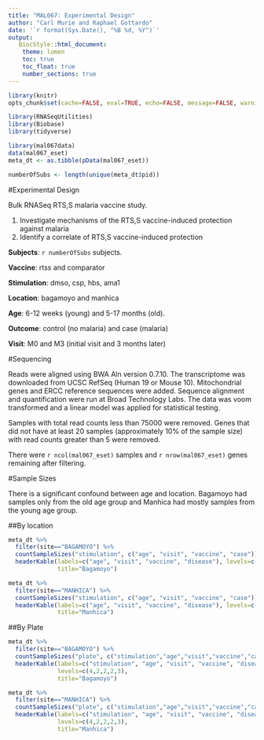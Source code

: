 ```yaml
---
title: "MAL067: Experimental Design"
author: "Carl Murie and Raphael Gottardo"
date: '`r format(Sys.Date(), "%B %d, %Y")`'
output: 
   BiocStyle::html_document:
    theme: lumen
    toc: true
    toc_float: true
    number_sections: true
---
```


```r
library(knitr)
opts_chunk$set(cache=FALSE, eval=TRUE, echo=FALSE, message=FALSE, warning=FALSE, results='asis')
```

```r
library(RNASeqUtilities)
library(Biobase)
library(tidyverse)
```


```r
library(mal067data)
data(mal067_eset)
meta_dt <- as.tibble(pData(mal067_eset))

numberOfSubs <- length(unique(meta_dt$pid))
```

#Experimental Design

Bulk RNASeq RTS,S malaria vaccine study. 

1. Investigate mechanisms of the RTS,S vaccine-induced protection against malaria  
2. Identify a correlate of RTS,S vaccine-induced protection  

**Subjects**: `r numberOfSubs` subjects.

**Vaccine**: rtss and comparator

**Stimulation**: dmso, csp, hbs, ama1

**Location**: bagamoyo and manhica

**Age**: 6-12 weeks (young) and 5-17 months (old).

**Outcome**: control (no malaria) and case (malaria)

**Visit**: M0 and M3 (initial visit and 3 months later)


#Sequencing

Reads were aligned using BWA Aln version 0.7.10. The transcriptome was downloaded from
UCSC RefSeq (Human 19 or Mouse 10). Mitochondrial genes and ERCC reference sequences were
added. Sequence alignment and quantification were run at Broad Technology Labs. The data was voom transformed and a linear model was applied for statistical testing.

Samples with total read counts less than 75000 were removed. Genes that did not have at least 20 samples (approximately 10% of the sample size) with read counts greater than 5 were removed. 

There were `r ncol(mal067_eset)` samples and `r nrow(mal067_eset)` genes remaining after filtering. 


#Sample Sizes

There is a significant confound between age and location. Bagamoyo had samples only from the old age group and Manhica had mostly samples from the young age group.

##By location  
  
```r
meta_dt %>%
  filter(site=="BAGAMOYO") %>%
  countSampleSizes("stimulation", c("age", "visit", "vaccine", "case")) %>%
  headerKable(labels=c("age", "visit", "vaccine", "disease"), levels=c(2,2,2,3),
              title="Bagamoyo")

meta_dt %>%
  filter(site=="MANHICA") %>%
  countSampleSizes("stimulation", c("age", "visit", "vaccine", "case")) %>%
  headerKable(labels=c("age", "visit", "vaccine", "disease"), levels=c(2,2,2,3),
              title="Manhica")

```
  
##By Plate  
  
```r
meta_dt %>%
  filter(site=="BAGAMOYO") %>%
  countSampleSizes("plate", c("stimulation","age","visit","vaccine","case")) %>%
  headerKable(labels=c("stimulation", "age", "visit", "vaccine", "disease"),
              levels=c(4,2,2,2,3),
              title="Bagamoyo")

meta_dt %>%
  filter(site=="MANHICA") %>%
  countSampleSizes("plate", c("stimulation","age","visit","vaccine","case")) %>%
  headerKable(labels=c("stimulation", "age", "visit", "vaccine", "disease"),
              levels=c(4,2,2,2,3),
              title="Manhica")

```
  
